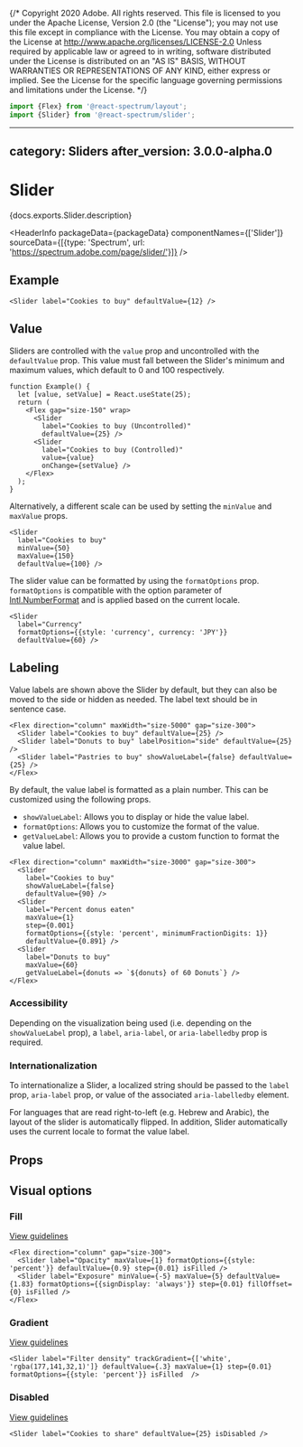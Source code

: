 {/* Copyright 2020 Adobe. All rights reserved.
This file is licensed to you under the Apache License, Version 2.0 (the "License");
you may not use this file except in compliance with the License. You may obtain a copy
of the License at http://www.apache.org/licenses/LICENSE-2.0
Unless required by applicable law or agreed to in writing, software distributed under
the License is distributed on an "AS IS" BASIS, WITHOUT WARRANTIES OR REPRESENTATIONS
OF ANY KIND, either express or implied. See the License for the specific language
governing permissions and limitations under the License. */}



```jsx import
import {Flex} from '@react-spectrum/layout';
import {Slider} from '@react-spectrum/slider';
```

---
category: Sliders
after_version: 3.0.0-alpha.0
---

# Slider

<PageDescription>{docs.exports.Slider.description}</PageDescription>

<HeaderInfo
  packageData={packageData}
  componentNames={['Slider']}
  sourceData={[{type: 'Spectrum', url: 'https://spectrum.adobe.com/page/slider/'}]} />

## Example

```tsx example
<Slider label="Cookies to buy" defaultValue={12} />
```

## Value

Sliders are controlled with the `value` prop and uncontrolled with the `defaultValue` prop. This value must fall between
the Slider's minimum and maximum values, which default to 0 and 100 respectively.

```tsx example
function Example() {
  let [value, setValue] = React.useState(25);
  return (
    <Flex gap="size-150" wrap>
      <Slider
        label="Cookies to buy (Uncontrolled)"
        defaultValue={25} />
      <Slider
        label="Cookies to buy (Controlled)"
        value={value}
        onChange={setValue} />
    </Flex>
  );
}
```

Alternatively, a different scale can be used by setting the `minValue` and `maxValue` props.

```tsx example
<Slider
  label="Cookies to buy"
  minValue={50}
  maxValue={150}
  defaultValue={100} />
```

The slider value can be formatted by using the `formatOptions` prop.
`formatOptions` is compatible with the option parameter of [Intl.NumberFormat](https://developer.mozilla.org/en-US/docs/Web/JavaScript/Reference/Global_Objects/NumberFormat) and is applied based on the current locale.

```tsx example
<Slider
  label="Currency"
  formatOptions={{style: 'currency', currency: 'JPY'}}
  defaultValue={60} />
```

## Labeling
Value labels are shown above the Slider by default, but they can also be moved to the side or hidden as needed.
The label text should be in sentence case.

```tsx example
<Flex direction="column" maxWidth="size-5000" gap="size-300">
  <Slider label="Cookies to buy" defaultValue={25} />
  <Slider label="Donuts to buy" labelPosition="side" defaultValue={25} />
  <Slider label="Pastries to buy" showValueLabel={false} defaultValue={25} />
</Flex>
```

By default, the value label is formatted as a plain number. This can be customized using the following props.

* `showValueLabel`: Allows you to display or hide the value label.
* `formatOptions`: Allows you to customize the format of the value.
* `getValueLabel`: Allows you to provide a custom function to format the value label.

```tsx example
<Flex direction="column" maxWidth="size-3000" gap="size-300">
  <Slider
    label="Cookies to buy"
    showValueLabel={false}
    defaultValue={90} />
  <Slider
    label="Percent donus eaten"
    maxValue={1}
    step={0.001}
    formatOptions={{style: 'percent', minimumFractionDigits: 1}}
    defaultValue={0.891} />
  <Slider
    label="Donuts to buy"
    maxValue={60}
    getValueLabel={donuts => `${donuts} of 60 Donuts`} />
</Flex>
```

### Accessibility

Depending on the visualization being used (i.e. depending on the `showValueLabel` prop), a `label`, `aria-label`, or `aria-labelledby` prop is required.

### Internationalization

To internationalize a Slider, a localized string should be passed to the `label` prop, `aria-label` prop, or value of the associated `aria-labelledby` element.

For languages that are read right-to-left (e.g. Hebrew and Arabic), the layout of the slider is automatically flipped. In addition,
Slider automatically uses the current locale to format the value label.

## Props

<PropTable component={docs.exports.Slider} links={docs.links} />

## Visual options

### Fill
[View guidelines](https://spectrum.adobe.com/page/slider/#Fill)

```tsx example
<Flex direction="column" gap="size-300">
  <Slider label="Opacity" maxValue={1} formatOptions={{style: 'percent'}} defaultValue={0.9} step={0.01} isFilled />
  <Slider label="Exposure" minValue={-5} maxValue={5} defaultValue={1.83} formatOptions={{signDisplay: 'always'}} step={0.01} fillOffset={0} isFilled />
</Flex>
```

### Gradient
[View guidelines](https://spectrum.adobe.com/page/slider/#Gradient)

```tsx example
<Slider label="Filter density" trackGradient={['white', 'rgba(177,141,32,1)']} defaultValue={.3} maxValue={1} step={0.01} formatOptions={{style: 'percent'}} isFilled  />
```

### Disabled
[View guidelines](https://spectrum.adobe.com/page/slider/#Disabled)

```tsx example
<Slider label="Cookies to share" defaultValue={25} isDisabled />
```
